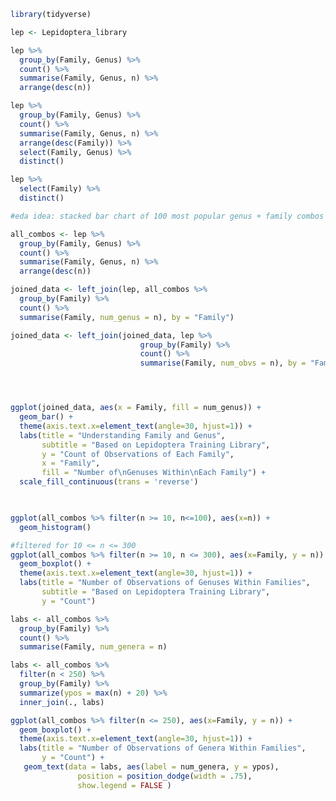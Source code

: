 ```r
library(tidyverse)
```



```r
lep <- Lepidoptera_library

lep %>%
  group_by(Family, Genus) %>%
  count() %>%
  summarise(Family, Genus, n) %>%
  arrange(desc(n))

lep %>%
  group_by(Family, Genus) %>%
  count() %>%
  summarise(Family, Genus, n) %>%
  arrange(desc(Family)) %>%
  select(Family, Genus) %>%
  distinct()

lep %>%
  select(Family) %>%
  distinct()
```

```r
#eda idea: stacked bar chart of 100 most popular genus + family combos ??

all_combos <- lep %>%
  group_by(Family, Genus) %>%
  count() %>%
  summarise(Family, Genus, n) %>%
  arrange(desc(n)) 

joined_data <- left_join(lep, all_combos %>%
  group_by(Family) %>%
  count() %>%
  summarise(Family, num_genus = n), by = "Family") 

joined_data <- left_join(joined_data, lep %>%
                             group_by(Family) %>%
                             count() %>%
                             summarise(Family, num_obvs = n), by = "Family")




ggplot(joined_data, aes(x = Family, fill = num_genus)) + 
  geom_bar() +
  theme(axis.text.x=element_text(angle=30, hjust=1)) +
  labs(title = "Understanding Family and Genus",
       subtitle = "Based on Lepidoptera Training Library",
       y = "Count of Observations of Each Family",
       x = "Family",
       fill = "Number of\nGenuses Within\nEach Family") +
  scale_fill_continuous(trans = 'reverse')

  
```
```r

ggplot(all_combos %>% filter(n >= 10, n<=100), aes(x=n)) +
  geom_histogram()
```

```r
#filtered for 10 <= n <= 300
ggplot(all_combos %>% filter(n >= 10, n <= 300), aes(x=Family, y = n)) +
  geom_boxplot() +
  theme(axis.text.x=element_text(angle=30, hjust=1)) +
  labs(title = "Number of Observations of Genuses Within Families",
       subtitle = "Based on Lepidoptera Training Library",
       y = "Count")
```

```r
labs <- all_combos %>%
  group_by(Family) %>%
  count() %>%
  summarise(Family, num_genera = n)

labs <- all_combos %>%
  filter(n < 250) %>%
  group_by(Family) %>%
  summarize(ypos = max(n) + 20) %>%
  inner_join(., labs)

ggplot(all_combos %>% filter(n <= 250), aes(x=Family, y = n)) +
  geom_boxplot() +
  theme(axis.text.x=element_text(angle=30, hjust=1)) +
  labs(title = "Number of Observations of Genera Within Families",
       y = "Count") +
   geom_text(data = labs, aes(label = num_genera, y = ypos), 
               position = position_dodge(width = .75), 
               show.legend = FALSE )
```

